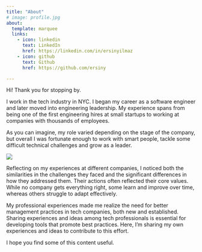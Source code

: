 ```yaml
---
title: "About"
# image: profile.jpg
about:
  template: marquee
  links:
    - icon: linkedin
      text: LinkedIn
      href: https://linkedin.com/in/ersinyilmaz
    - icon: github
      text: Github
      href: https://github.com/ersiny

---
```


Hi! Thank you for stopping by. 

I work in the tech industry in NYC. I began my career as a software engineer and later moved into engineering leadership. My experience spans from being one of the first engineering hires at small startups to working at companies with thousands of employees.

As you can imagine, my role varied depending on the stage of the company, but overall I was fortunate enough to work with smart people, tackle some difficult technical challenges and grow as a leader.

![](images/path.jpeg)

Reflecting on my experiences at different companies, I noticed both the similarities in the challenges they faced and the significant differences in how they addressed them. Their actions often reflected their core values. While no company gets everything right, some learn and improve over time, whereas others struggle to adapt effectively. 

My professional experiences made me realize the need for better management practices in tech companies, both new and established. Sharing experiences and ideas among tech professionals is essential for developing tools that promote best practices. Here, I'm sharing my own experiences and ideas to contribute to this effort.

I hope you find some of this content useful.